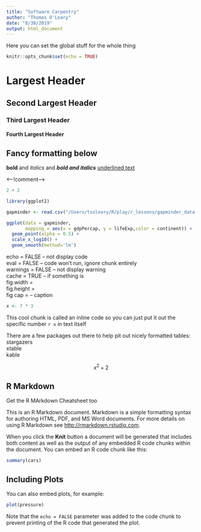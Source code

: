 ```yaml
---
title: "Software Carpentry"
author: "Thomas O'Leary"
date: "8/30/2019"
output: html_document
---
```


Here you can set the global stuff for the whole thing
```r
knitr::opts_chunk$set(echo = TRUE)
```

# Largest Header
## Second Largest Header
### Third Largest Header
#### Fourth Largest Header

## Fancy formatting below
**bold** and *italics* and ***bold and italics*** <u>underlined text</u>

<--!comment-->

```r
2 + 2
```

```r
library(ggplot2)

gapminder <- read.csv("/Users/tsoleary/R/play/r_lessons/gapminder_data.csv")

ggplot(data = gapminder, 
       mapping = aes(x = gdpPercap, y = lifeExp,color = continent)) + 
  geom_point(alpha = 0.5) + 
  scale_x_log10() + 
  geom_smooth(method='lm')
```

echo = FALSE -- not display code  
eval = FALSE -- code won't run, ignore chunk entirely  
warnings = FALSE -- not display warning  
cache = TRUE -- if something is  
fig.width =  
fig.height =  
fig cap = -- caption  

```r
x <- 7 * 3
```

This cool chunk is called an inline code so you can just put it out the 
specific number `r x` in text itself

There are a few packages out there to help pit out nicely formatted tables:  
stargazers  
xtable  
kable  

$$
x^2 + 2
$$

## R Markdown


Get the R MArkdown Cheatsheet too

This is an R Markdown document. Markdown is a simple formatting syntax for 
authoring HTML, PDF, and MS Word documents. For more details on using R 
Markdown see <http://rmarkdown.rstudio.com>.

When you click the **Knit** button a document will be generated that includes 
both content as well as the output of any embedded R code chunks within the 
document. You can embed an R code chunk like this:

```r
summary(cars)
```

## Including Plots

You can also embed plots, for example:

```r
plot(pressure)
```

Note that the `echo = FALSE` parameter was added to the code chunk to prevent 
printing of the R code that generated the plot.
